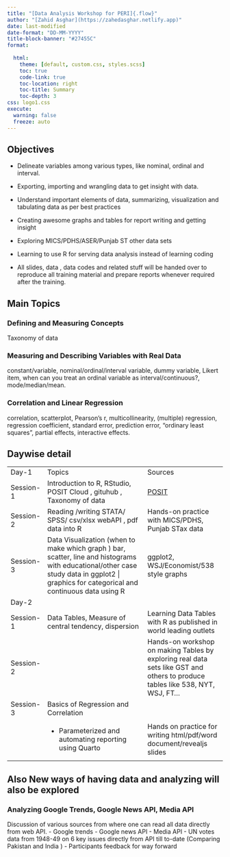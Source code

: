 ```yaml
---
title: "[Data Analysis Workshop for PERI]{.flow}"
author: "[Zahid Asghar](https://zahedasghar.netlify.app)"
date: last-modified
date-format: "DD-MM-YYYY"
title-block-banner: "#27455C"
format: 
   
  html:
    theme: [default, custom.css, styles.scss]
    toc: true
    code-link: true
    toc-location: right
    toc-title: Summary
    toc-depth: 3
css: logo1.css
execute: 
  warning: false
  freeze: auto
---
```


## Objectives

-   Delineate variables among various types, like nominal, ordinal and interval.

-   Exporting, importing and wrangling data to get insight with data.

-   Understand important elements of data, summarizing, visualization and tabulating data as per best practices

-   Creating awesome graphs and tables for report writing and getting insight

-   Exploring MICS/PDHS/ASER/Punjab ST other data sets

-   Learning to use R for serving data analysis instead of learning coding

-   All slides, data , data codes and related stuff will be handed over to reproduce all training material and prepare reports whenever required after the training.

## Main Topics

### Defining and Measuring Concepts

Taxonomy of data

### Measuring and Describing Variables with Real Data

constant/variable, nominal/ordinal/interval variable, dummy variable, Likert item, when can you treat an ordinal variable as interval/continuous?, mode/median/mean.

### Correlation and Linear Regression

correlation, scatterplot, Pearson's r, multicollinearity, (multiple) regression, regression coefficient, standard error, prediction error, "ordinary least squares", partial effects, interactive effects.

## Daywise detail

+--------------+---------------------------------------------------------------------------------------------------------------------------------------------------------------------------------------------+----------------------------------------------------------------------------------------------------------------------------------+
| Day-1        | Topics                                                                                                                                                                                      | Sources                                                                                                                          |
+--------------+---------------------------------------------------------------------------------------------------------------------------------------------------------------------------------------------+----------------------------------------------------------------------------------------------------------------------------------+
| Session-1    | Introduction to R, RStudio, POSIT Cloud , gituhub , Taxonomy of data                                                                                                                        | [POSIT](p%20os%20it%20%20%20.cloud)                                                                                              |
+--------------+---------------------------------------------------------------------------------------------------------------------------------------------------------------------------------------------+----------------------------------------------------------------------------------------------------------------------------------+
| Session-2    | Reading /writing STATA/ SPSS/ csv/xlsx webAPI , pdf data into R                                                                                                                             | Hands-on practice with MICS/PDHS, Punjab STax data                                                                               |
+--------------+---------------------------------------------------------------------------------------------------------------------------------------------------------------------------------------------+----------------------------------------------------------------------------------------------------------------------------------+
| Session-3    | Data Visualization (when to make which graph ) bar, scatter, line and histograms with educational/other case study data in ggplot2 \| graphics for categorical and continuous data using R  | ggplot2, WSJ/Economist/538 style graphs                                                                                          |
+--------------+---------------------------------------------------------------------------------------------------------------------------------------------------------------------------------------------+----------------------------------------------------------------------------------------------------------------------------------+
| Day-2        |                                                                                                                                                                                             |                                                                                                                                  |
+--------------+---------------------------------------------------------------------------------------------------------------------------------------------------------------------------------------------+----------------------------------------------------------------------------------------------------------------------------------+
| Session-1    | Data Tables, Measure of central tendency, dispersion                                                                                                                                        | Learning Data Tables with R as published in world leading outlets                                                                |
+--------------+---------------------------------------------------------------------------------------------------------------------------------------------------------------------------------------------+----------------------------------------------------------------------------------------------------------------------------------+
| Session-2    |                                                                                                                                                                                             | Hands-on workshop on making Tables by exploring real data sets like GST and others to produce tables like 538, NYT, WSJ, FT...   |
+--------------+---------------------------------------------------------------------------------------------------------------------------------------------------------------------------------------------+----------------------------------------------------------------------------------------------------------------------------------+
| Session-3    | Basics of Regression and Correlation                                                                                                                                                        |                                                                                                                                  |
+--------------+---------------------------------------------------------------------------------------------------------------------------------------------------------------------------------------------+----------------------------------------------------------------------------------------------------------------------------------+
|              | -   Parameterized and automating reporting using Quarto                                                                                                                                     | Hands on practice for writing html/pdf/word document/revealjs slides                                                             |
+--------------+---------------------------------------------------------------------------------------------------------------------------------------------------------------------------------------------+----------------------------------------------------------------------------------------------------------------------------------+

## Also New ways of having data and analyzing will also be explored

### Analyzing Google Trends, Google News API, Media API

Discussion of various sources from where one can read all data directly from web API. - Google trends - Google news API - Media API - UN votes data from 1948-49 on 6 key issues directly from API till to-date (Comparing Pakistan and India ) - Participants feedback for way forward
